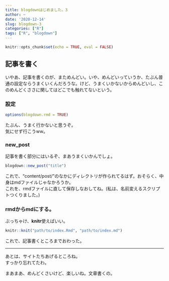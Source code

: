 ```yaml
---
title: blogdownはじめました。3
author: ~
date: '2020-12-14'
slug: blogdown-3
categories: ["R"]
tags: ["R", "blogdown"]
---
```


```r

knitr::opts_chunk$set(echo = TRUE, eval = FALSE)

```

## 記事を書く

いやあ、記事を書くのが、まためんどい。いや、めんどいっていうか、たぶん普通の設定ならうまくいくんだろうな。けど、うまくいかないからめんどいし、このめんどくささに関してはどこでも触れてないという。

### 設定

```r

options(blogdown.rmd = TRUE)

```

たぶん、うまく行かないと思うぞ。  
気にせず行こうww。

### new_post

記事を書く部分にはいるぞ、まあうまくいかんでしょ。

```r

blogdown::new_post("title")

```

これで、"content/post/"のなかにディレクトリが作られてるはず。おそらく、中身はmdファイルじゃなかろうか。  
これを、rmdファイルに直して保存しなおしてね。(私は、名前変えるスクリプトつくりました。)

### rmdからmdにする。

ぶっちゃけ、**knitr**使えばいい。

```r

knitr::knit("path/to/index.Rmd", "path/to/index.md")

```

これで、記事書くところまでおわった。

---

あとは、サイトたちあげるところね。  
すっかり忘れてたわ。

まあまあ、めんどくさいけど、楽しいね。文章書くの。

